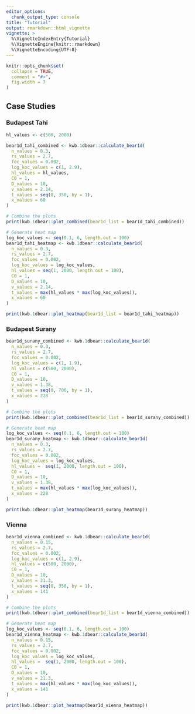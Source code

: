 ```yaml
---
editor_options: 
  chunk_output_type: console
title: "Tutorial"
output: rmarkdown::html_vignette
vignette: >
  %\VignetteIndexEntry{Tutorial}
  %\VignetteEngine{knitr::rmarkdown}
  %\VignetteEncoding{UTF-8}
---
```

  
```r
knitr::opts_chunk$set(
  collapse = TRUE,
  comment = "#>",
  fig.width = 7
)
```

## Case Studies 

### Budapest Tahi

```r
hl_values <- c(500, 2000)

bear1d_tahi_combined <- kwb.1dbear::calculate_bear1d(
  n_values = 0.3,
  rs_values = 2.7,
  foc_values = 0.002,
  log_koc_values = c(1, 2.9),
  hl_values = hl_values,
  C0 = 1,
  D_values = 10,
  v_values = 2.14,
  t_values = seq(0, 350, by = 1),
  x_values = 60
)

# Combine the plots
print(kwb.1dbear::plot_combined(bear1d_list = bear1d_tahi_combined))

# Generate heat map
log_koc_values <- seq(0.1, 6, length.out = 100)
bear1d_tahi_heatmap <- kwb.1dbear::calculate_bear1d(
  n_values = 0.3,
  rs_values = 2.7,
  foc_values = 0.002,
  log_koc_values = log_koc_values,
  hl_values = seq(1, 2000, length.out = 100),
  C0 = 1,
  D_values = 10,
  v_values = 2.14,
  t_values = max(hl_values * max(log_koc_values)),
  x_values = 60
)

print(kwb.1dbear::plot_heatmap(bear1d_list = bear1d_tahi_heatmap))
```

### Budapest Surany

```r
bear1d_surany_combined <- kwb.1dbear::calculate_bear1d(
  n_values = 0.3,
  rs_values = 2.7,
  foc_values = 0.002,
  log_koc_values = c(1, 1.9),
  hl_values = c(500, 2000),
  C0 = 1,
  D_values = 10,
  v_values = 1.38,
  t_values = seq(0, 700, by = 1),
  x_values = 228
)

# Combine the plots
print(kwb.1dbear::plot_combined(bear1d_list = bear1d_surany_combined))

# Generate heat map
log_koc_values <- seq(0.1, 6, length.out = 100)
bear1d_surany_heatmap <- kwb.1dbear::calculate_bear1d(
  n_values = 0.3,
  rs_values = 2.7,
  foc_values = 0.002,
  log_koc_values = log_koc_values,
  hl_values =  seq(1, 2000, length.out = 100),
  C0 = 1,
  D_values = 10,
  v_values = 1.38,
  t_values = max(hl_values * max(log_koc_values)),
  x_values = 228
)

print(kwb.1dbear::plot_heatmap(bear1d_surany_heatmap))
```

### Vienna

```r
bear1d_vienna_combined <- kwb.1dbear::calculate_bear1d(
  n_values = 0.15,
  rs_values = 2.7,
  foc_values = 0.002,
  log_koc_values = c(1, 2.9),
  hl_values = c(500, 2000),
  C0 = 1,
  D_values = 10,
  v_values = 21.3,
  t_values = seq(0, 350, by = 1),
  x_values = 141
)

# Combine the plots
print(kwb.1dbear::plot_combined(bear1d_list = bear1d_vienna_combined))

# Generate heat map
log_koc_values <- seq(0.1, 6, length.out = 100)
bear1d_vienna_heatmap <- kwb.1dbear::calculate_bear1d(
  n_values = 0.15,
  rs_values = 2.7,
  foc_values = 0.002,
  log_koc_values = log_koc_values,
  hl_values =  seq(1, 2000, length.out = 100),
  C0 = 1,
  D_values = 10,
  v_values = 21.3,
  t_values = max(hl_values * max(log_koc_values)),
  x_values = 141
)

print(kwb.1dbear::plot_heatmap(bear1d_vienna_heatmap))
```

